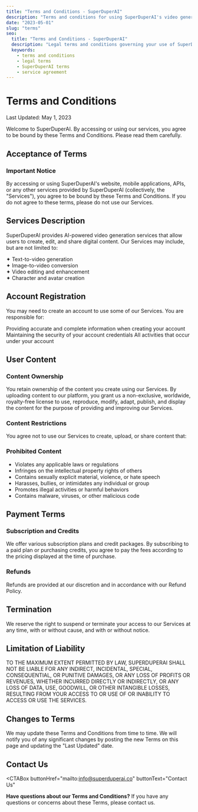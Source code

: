 ```yaml
---
title: "Terms and Conditions - SuperDuperAI"
description: "Terms and conditions for using SuperDuperAI's video generation platform and services."
date: "2023-05-01"
slug: "terms"
seo:
  title: "Terms and Conditions - SuperDuperAI"
  description: "Legal terms and conditions governing your use of SuperDuperAI's video generation platform and services."
  keywords:
    - terms and conditions
    - legal terms
    - SuperDuperAI terms
    - service agreement
---
```


# Terms and Conditions

<div className="text-lg mb-8 text-muted-foreground">
  Last Updated: May 1, 2023
</div>

Welcome to SuperDuperAI. By accessing or using our services, you agree to be bound by these Terms and Conditions. Please read them carefully.

## Acceptance of Terms

<div className="p-6 bg-yellow-500/10 border border-yellow-500/20 rounded-lg mb-8">
  <h3 className="text-xl font-semibold text-yellow-500 mb-2">
    Important Notice
  </h3>
  <div className="text-gray-800 dark:text-gray-300">
    By accessing or using SuperDuperAI's website, mobile applications, APIs, or
    any other services provided by SuperDuperAI (collectively, the "Services"),
    you agree to be bound by these Terms and Conditions. If you do not agree to
    these terms, please do not use our Services.
  </div>
</div>

## Services Description

SuperDuperAI provides AI-powered video generation services that allow users to create, edit, and share digital content. Our Services may include, but are not limited to:

<div className="grid grid-cols-1 md:grid-cols-2 gap-4 mt-4 mb-8">
  <div className="bg-card/50 p-4 rounded-lg border border-border/50">
    <div className="text-gray-800 dark:text-gray-300">
      ✦ Text-to-video generation
    </div>
  </div>
  <div className="bg-card/50 p-4 rounded-lg border border-border/50">
    <div className="text-gray-800 dark:text-gray-300">
      ✦ Image-to-video conversion
    </div>
  </div>
  <div className="bg-card/50 p-4 rounded-lg border border-border/50">
    <div className="text-gray-800 dark:text-gray-300">
      ✦ Video editing and enhancement
    </div>
  </div>
  <div className="bg-card/50 p-4 rounded-lg border border-border/50">
    <div className="text-gray-800 dark:text-gray-300">
      ✦ Character and avatar creation
    </div>
  </div>
</div>

## Account Registration

You may need to create an account to use some of our Services. You are responsible for:

<Steps>
  <Step
    number="1"
    title="Accurate Information"
  >
    Providing accurate and complete information when creating your account
  </Step>
  <Step
    number="2"
    title="Account Security"
  >
    Maintaining the security of your account credentials
  </Step>
  <Step
    number="3"
    title="Account Activity"
  >
    All activities that occur under your account
  </Step>
</Steps>

## User Content

### Content Ownership

You retain ownership of the content you create using our Services. By uploading content to our platform, you grant us a non-exclusive, worldwide, royalty-free license to use, reproduce, modify, adapt, publish, and display the content for the purpose of providing and improving our Services.

### Content Restrictions

You agree not to use our Services to create, upload, or share content that:

<div className="p-6 bg-red-500/10 border border-red-500/20 rounded-lg mb-8">
  <h3 className="text-xl font-semibold text-red-500 mb-2">
    Prohibited Content
  </h3>
  <ul className="list-disc pl-5 space-y-1">
    <li>Violates any applicable laws or regulations</li>
    <li>Infringes on the intellectual property rights of others</li>
    <li>Contains sexually explicit material, violence, or hate speech</li>
    <li>Harasses, bullies, or intimidates any individual or group</li>
    <li>Promotes illegal activities or harmful behaviors</li>
    <li>Contains malware, viruses, or other malicious code</li>
  </ul>
</div>

## Payment Terms

### Subscription and Credits

We offer various subscription plans and credit packages. By subscribing to a paid plan or purchasing credits, you agree to pay the fees according to the pricing displayed at the time of purchase.

### Refunds

Refunds are provided at our discretion and in accordance with our Refund Policy.

## Termination

We reserve the right to suspend or terminate your access to our Services at any time, with or without cause, and with or without notice.

## Limitation of Liability

<div className="p-6 bg-card/50 border border-border/50 rounded-lg mb-8">
  <div className="text-gray-800 dark:text-gray-300">
    TO THE MAXIMUM EXTENT PERMITTED BY LAW, SUPERDUPERAI SHALL NOT BE LIABLE FOR
    ANY INDIRECT, INCIDENTAL, SPECIAL, CONSEQUENTIAL, OR PUNITIVE DAMAGES, OR
    ANY LOSS OF PROFITS OR REVENUES, WHETHER INCURRED DIRECTLY OR INDIRECTLY, OR
    ANY LOSS OF DATA, USE, GOODWILL, OR OTHER INTANGIBLE LOSSES, RESULTING FROM
    YOUR ACCESS TO OR USE OF OR INABILITY TO ACCESS OR USE THE SERVICES.
  </div>
</div>

## Changes to Terms

We may update these Terms and Conditions from time to time. We will notify you of any significant changes by posting the new Terms on this page and updating the "Last Updated" date.

## Contact Us

<CTABox
  buttonHref="mailto:info@superduperai.co"
  buttonText="Contact Us"
>
  **Have questions about our Terms and Conditions?** If you have any questions
  or concerns about these Terms, please contact us.
</CTABox>

<VideoShowcase />
